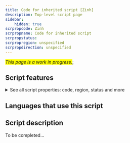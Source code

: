 ```yaml
---
title: Code for inherited script [Zinh]
description: Top-level script page
sidebar:
    hidden: true
scrpropcode: Zinh
scrpropname: Code for inherited script
scrpropstatus: 
scrpropregion: unspecified
scrpropdirection: unspecified
---
```


<span style='background-color:yellow'>_This page is a work in progress._</span>;


## Script features

<details>
<summary> See all script properties: code, region, status and more</summary>
<ScriptInfo />
</details>

## Languages that use this script

<WsList script='Zinh' wsMax='5' />

## Script description

To be completed...

